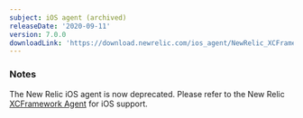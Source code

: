 ```yaml
---
subject: iOS agent (archived)
releaseDate: '2020-09-11'
version: 7.0.0
downloadLink: 'https://download.newrelic.com/ios_agent/NewRelic_XCFramework_Agent_7.0.0.zip'
---
```


### Notes

The New Relic iOS agent is now deprecated. Please refer to the New Relic [XCFramework Agent](https://docs.newrelic.com/docs/release-notes/mobile-release-notes/xcframework-release-notes/) for iOS support.
